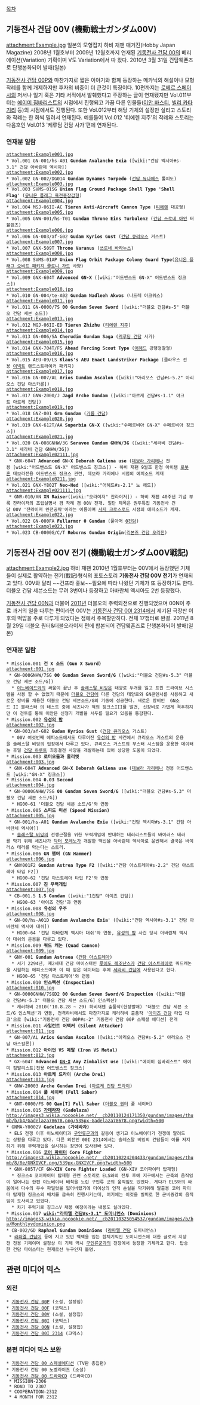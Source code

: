 [[목차]]
== 기동전사 건담 00V (機動戦士ガンダム00V) ==
attachment:Example.jpg
일본의 모형잡지 하비 재팬 매거진(Hobby Japan Magazine) 2008년 1월호부터 2009년 12월호까지 연재된 [[기동전사 건담 00]]의 베리에이션(Variation) 기획이며 V도 Variation에서 따 왔다. 2010년 3월 31일 건담웨폰즈로 단행본화되어 발매(일본)

[[기동전사 건담 00P]]와 마찬가지로 짧은 이야기와 함께 등장하는 메카닉의 해설이나 모형작례를 함께 개제하지만 후자의 비중이 더 큰것이 특징이다. 10편까지는 [[로베르 스페이시]]의 저서나 일기 혹은 기타 서적에서 발췌했다고 주장하는 글이 연재됐지만 Vol.011부터는 [[에이미 짐바리스트]]의 시점에서 진행되고 가끔 다른 인물들([[이안 바스티]], [[빌리 카타기리]] 등)의 시점에서도 진행된다. 또한 Vol.012부터 해당 기체의 설정만 실리고 스토리와 작례는 한 회씩 밀려서 연재된다. 예를들어 Vol.012 '티에렌 지주'의 작례와 스토리는 다음호인 Vol.013 '케루딤 건담 사가'편에 연재된다.

=== 연재분 일람 ===
 attachment:Example001.jpg
 * Vol.001 GN-001/hs-A01 '''Gundam Avalanche Exia''' ([wiki:"건담 엑시아#s-3.1" 건담 아바란체 엑시아])
 attachment:Example002.jpg
 * Vol.002 GN-002/DG014 '''Gundam Dynames Torpedo''' ([[건담 듀나메스]] 톨피도)
 attachment:Example003.jpg
 * Vol.003 SVMS-01SG '''Union Flag Ground Package Shell Type 'Shell Flag'''' ([[유니온 플래그 육전중장갑형]])
 attachment:Example004.jpg
 * Vol.004 MSJ-06II-AC '''Tieren Anti-Aircraft Cannon Type''' ([[티에렌]] 대공형)
 attachment:Example005.jpg
 * Vol.005 GNW-001/hs-T01 '''Gundam Throne Eins Turbulenz''' ([[건담 쓰로네 아인]] 터뷸렌츠)
 attachment:Example006.jpg
 * Vol.006 GN-003/af-G02 '''Gudam Kyrios Gust''' ([[건담 큐리오스]] 거스트)
 attachment:Example007.jpg
 * Vol.007 GNX-509T '''Throne Varanus''' ([[쓰로네 바라누스]])
 attachment:Example008.jpg
 * Vol.008 SVMS-01AP '''Union Flag Orbit Package Colony Guard Type'''([[유니온 플래그 오비트 패키지 콜로니 가드]] 사양)
 attachment:Example009.jpg
 * Vol.009 GNX-604T '''Advenced GN-X''' ([wiki:"어드밴스드 GN-X" 어드밴스드 징크스])
 attachment:Example010.jpg
 * Vol.010 GN-004/te-A02 '''Gundam Nadleeh Akwos''' (나드레 아크워스)
 attachment:Example011.jpg
 * Vol.011 GN-0000/7S '''00 Gundam Seven Sword''' ([wiki:"더블오 건담#s-5" 더블오 건담 세븐 소드])
 attachment:Example013.jpg
 * Vol.012 MGJ-06II-ED '''Tieren Zhizhu''' ([[티에렌 지주]])
 attachment:Example014.jpg
 * Vol.013 GN-006/SA '''Cherudim Gundam Saga''' ([[케루딤 건담]] 사가)
 attachment:Example015.jpg
 * Vol.014 GNX-704T/FS '''Ahead Forcing Scout Type''' ([[어헤드]] 강행정찰형)
 attachment:Example016.jpg
 * Vol.015 AEU-09/LS '''Klaus's AEU Enact Landstriker Package''' (클라우스 전용 [[이넥트]] 랜드스트라이커 패키지)
 attachment:Example017.jpg
 * Vol.016 GN-007/AL '''Arios Gundam Ascalon''' ([wiki:"아리오스 건담#s-5.2" 아리오스 건담 아스카론])
 attachment:Example018.jpg
 * Vol.017 GNW-2000/J '''Jagd Arche Gundam''' ([wiki:"아르케 건담#s-1.1" 야크트 아르케 건담])
 attachment:Example019.jpg
 * Vol.018 GNZ-001 '''Grm Gundam''' ([[가름 건담]])
 attachment:Example020.jpg
 * Vol.019 GNX-612T/AA '''Superbia GN-X''' ([wiki:"수페르비아 GN-X" 수페르비아 징크스])
 attachment:Example021.jpg
 * Vol.020 GN-008GNHW/3G '''Seravee Gundam GNHW/3G''' ([wiki:"세라비 건담#s-3.1" 세라비 건담 GNHW/3G])
 attachment:Example02111.jpg
  * GNX-604T '''Advanced GN-X Deborah Galiena use''' ([[데보라 가리에나]] 전용 [wiki:"어드밴스드 GN-X" 어드밴스드 징크스]) - 하비 재팬 9월호 한정 아이템 [[로봇혼]] 데보라전용 어드밴스드 징크스 관련, 데보라 가리에나 시점의 에피소드 게재
 attachment:Example0211.jpg
 * Vol.021 GNX-Y802T '''Neo-Hed''' ([wiki:"어헤드#s-2.1" 노 헤드])
 attachment:Example021111.jpg
  * GNR-010/XN '''XN Raiser'''([wiki:"오라이저" 잔라이저]) - 하비 재팬 40주년 기념 부록 잔라이저의 조립설명서 겸 작례 겸 00V 전개. 일단 제목은 권두특집 기동전사 건담 00V '잔라이저 완전공략'이라는 이름이며 [[사지 크로스로드]] 시점의 에피소드가 게재.
 attachment:Example022.jpg
 * Vol.022 GN-000FA '''Fullarmor 0 Gundam''' (풀아머 [[0건담]])
 attachment:Example023.jpg
 * Vol.023 CB-0000G/C/T '''Reborns Gundam Origin'''([[리본즈 건담 오리진]])

== 기동전사 건담 00V 전기 (機動戦士ガンダム00V戦記) ==
attachment:Example2.jpg
하비 재팬 2010년 1월호부터는 00V에서 등장했던 기체들이 실제로 활약하는 전기(戰記)형식의 포토스토리 '''기동전사 건담 00V 전기'''가 연재되고 있다. 00V와 달리 ~~건프라 홍보~~필요에 따라 나왔던 기체가 또 등장하기도 한다. 더블오 건담 세븐소드는 무려 3번이나 등장하고 아바란체 엑시아도 2번 등장했다.

[[기동전사 건담 00N]]과 더불어 [[2011년]] 더블오의 주력외전으로 진행되었으며 00N이 주로 과거의 일을 다루는 편이라면 00V는 [[기동전사 건담 00I 2314]]에서 제기된 극장판 이후의 떡밥을 주로 다루게 되었다는 점에서 주목할만하다. 전체 17챕터로 완결. 2011년 8월 29일 더블오 퀀터&더블오라이저 편에 합본되어 건담웨폰즈로 단행본화되어 발매(일본)
=== 연재분 일람 ===
 * Mission.001 '''건 X 소드 (Gun X Sword)'''
 attachment:001.jpg
  * GN-000GNHW/7SG '''00 Gundam Seven Sword/G''' ([wiki:"더블오 건담#s-5.3" 더블오 건담 세븐 소드/G])
   * [[이노베이드]]와의 싸움이 끝난 후 [[솔레스탈 비잉]]은 태양로 두개를 잃고 트윈 드라이브 시스템을 사용 할 수 없었기 때문에 [[더블오 건담]]에 다른 건담의 태양로와 GN콘덴서를 사용하고 새로운 장비를 채용한 더블오 건담 세븐소드/G의 기동에 성공한다. 새로운 장비인  GN소드 II 블라스터 의 테스트 중에 세츠나가 적의 징크스III를 발견, 신장비로 가볍게 격추하지만 이 전투를 통해 이안은 신형기 개발을 서두를 필요가 있음을 통감한다.
 * Mission.002 '''[[유성의 밤]]'''
 attachment:002.jpg
  * GN-003/af-G02 '''Gudam Kyrios Gust''' ([[건담 큐리오스]] 거스트)
   * 00V 여섯번째 에피소드에서도 다루어진 [[유성의 밤]] 사건에서 큐리오스 거스트의 운용을 솔레스탈 비잉의 입장에서 다루고 있다. 큐리오스 거스트의 부스터 시스템을 운용한 데이터는 후일 [[건담 하루트]] 최종결전 사양을 개발하는데 있어 상당한 도움이 되었다.
 * Mission.003 '''로미오들과 줄리엣'''
 attachment:003.jpg
  * GNX-604T '''Advanced GN-X Deborah Galiena use''' ([[데보라 가리에나]] 전용 어드밴스드 [wiki:"GN-X" 징크스])
 * Mission.004 '''0.03 Second'''
 attachment:004.jpg
  * GN-0000GNHW/7SG '''00 Gundam Seven Sword/G''' ([wiki:"더블오 건담#s-5.3" 더블오 건담 세븐 소드/G])
   * HG00-61 '더블오 건담 세븐 소드/G'와 연동
 * Mission.005 '''스피드 미션 (Speed Mission)'''
 attachment:005.jpg
  * GN-001/hs-A01 '''Gundam Avalanche Exia''' ([wiki:"건담 엑시아#s-3.1" 건담 아바란체 엑시아])
   * [[솔레스탈 비잉]]의 전쟁근절을 위한 무력개입에 반대하는 테러리스트들의 바이러스 테러를 막기 위해 세츠나가 [[닥터 모레노]]가 개발한 백신을 아바란체 엑시아로 운반해서 결국은 바이러스 테러를 막는다는 스토리. 
 * Mission.006 '''GN 햄머 (GN Hammer)'''
 attachment:006.jpg
  * GNY001F2 '''Gundam Astrea Type F2''' ([wiki:"건담 아스트레아#s-2.2" 건담 아스트레아 타입 F2])
   * HG00-62 '건담 아스트레아 타입 F2'와 연동
 * Mission.007 '''진 무력개입'''
 attachment:007.jpg
  * CB-001.5 '''1.5 Gundam''' ([wiki:"1건담" 아이즈 건담])
   * HG00-63 '아이즈 건담'과 연동
 * Mission.008 '''유성의 우주'''
 attachment:008.jpg
  * GN-00/hs-A01D '''Gundam Avalanche Exia'''' ([wiki:"건담 엑시아#s-3.1" 건담 아바란체 엑시아 대쉬])
   * HG00-64 '건담 아바란체 엑시아 대쉬'와 연동, [[유성의 밤]] 사건 당시 아바란체 엑시아 대쉬의 운용을 다루고 있다.
 * Mission.009 '''쿼드 캐논 (Quad Cannon)'''
 attachment:009.jpg
  * GNY-001 '''Gundam Astraea''' ([[건담 아스트레아]])
   * 서기 2294년, 제2세대 건담 마이스터인 [[루이도 레조난스]]가 [[건담 아스트레아]]로 쿼드캐논을 시험하는 에피소드이며 이 때 얻은 데이터는 후에 [[세라비 건담]]에 사용된다고 한다.
   * HG00-65 '건담 아스트레아'와 연동
 * Mission.010 '''인스펙션 (Inspection)'''
 attachment:010.jpg
  * GN-0000GNHW/7SGD2 '''00 Gundam Seven Sword/G Inspection''' ([wiki:"더블오 건담#s-5.3" 더블오 건담 세븐 소드/G] 인스펙션)
   * 캐러하비 2010('10.8.28 ~ 29) 하비재팬 출품작(한정발매) '더블오 건담 세븐 소드/G 인스펙션'과 연동, 전격하비에서도 마찬가지로 캐러하비 출품작 '[[아이즈 건담]] 타입 다크'으로 [wiki:"기동전사 건담 00P#s-2" 기동전사 건담 00P 스페셜 에디션] 전개
 * Mission.011 '''사일런트 어택커 (Silent Attacker)'''
 attachment:011.jpg
  * GN-007/AL '''Arios Gundam Ascalon''' ([wiki:"아리오스 건담#s-5.2" 아리오스 건담 아스칼론])
 * Mission.012 '''아이언 VS 메탈 (Iron VS Metal)'''
 attachment:012.jpg
  * GX-604T '''Advanced [[GN-X]] Amy Zimbalist use''' ([wiki:"에이미 짐바리스트" 에이미 짐발리스트]전용 어드벤스드 징크스)
 * Mission.013 '''아르케 드라이 (Arche Drei)'''
 attachment:013.jpg
  * GNW-20003 '''Arche Gundam Drei''' ([[아르케 건담 드라이]])
 * Mission.014 '''풀 세이버 (Full Saber)'''
 attachment:014.jpg
  * GNT-0000/FS '''00 Qan[T] Full Saber''' ([[더블오 퀀터]] 풀 세이버)
 * Mission.015 '''[[가데라자]] (Gadelaza)'''
 http://images3.wikia.nocookie.net/__cb20110124171350/gundam/images/thumb/b/b4/Gadelaza78678.png/535px-Gadelaza78678.png?width=500
 * GNMA-Y0002V '''Gadelaza (가데라자)'''
  * ELS 전쟁 이후 이노베이터과 [[구인류군]]과의 갈등이 생기고 이노베이터가 전쟁에 말려드는 상황을 다루고 있다. 다른 외전인 00I 2314에서는 솔레스탈 비잉의 건담들이 이를 저지하기 위해 무력개입을 실시하는 장면이 묘사된바 있다.
 * Mission.016 '''[[코어 파이터]] Core Fighter'''
 http://images3.wikia.nocookie.net/__cb20110224204433/gundam/images/thumb/8/8e/GNXIVCF.png/539px-GNXIVCF.png?width=500
  * GNX-805T/CF '''GN-XIV Core Fighter Loaded''' (GN-XIV 코어파이터 탑재형)
   * 징크스4 코어파이터 탑재형 관련 스토리로 ELS와의 전투 후에 지구에서는 군축의 움직임이 일어나는 한편 이노베이터 배척을 노린 구인류 군의 움직임도 있었다. 게다가 ELS와의 싸움에서 다수의 우수 파일럿을 잃어버렸기에 더이상의 인적 손실을 막기위해 탈출용 코어 파이터 탑재형 징크스의 배치를 급속히 진행시키는데, 여기에는 이것을 빌미로 한 군비증강의 움직임이 도사리고 있었다.
   * 차기 주력기로 징크스V 채용 예정이라는 내용도 실려있다.
 * Mission.017 '''[[wiki:"라파엘 건담#s-3.1" 도미니언스]] (Dominions)'''
 http://images3.wikia.nocookie.net/__cb20110325054537/gundam/images/b/ba/Monthlyvdominion.png
 * CB-002/GD '''Raphael Gundam Dominions''' ([[라파엘 건담]] 도미니언스)
  * [[라파엘 건담]]이 등에 지고 있던 백팩을 입는 합체기믹인 도미니언스에 대한 글로서 지상전 전용 기체이며 설정상 이 기체 역시 [[구인류군]]과의 전장에서 등장한 기체라고 한다. 탑승한 건담 마이스터는 현재로선 누구인지 불명.
== 관련 미디어 믹스 ==
=== 외전 ===
 * [[기동전사 건담 00P]] (소설, 설정집)
 * [[기동전사 건담 00F]] (코믹스)
 * [[기동전사 건담 00V]] (소설, 설정집)
 * [[기동전사 건담 00I]] (코믹스)
 * [[기동전사 건담 00N]] (소설, 설정집)
 * [[기동전사 건담 00I 2314]] (코믹스)
=== 본편 미디어 믹스 보완 ===
 * [[기동전사 건담 00 스페셜에디션]] (TV판 총집편)
 * 기동전사 건담 00 노벨라이즈 (소설)
 * [[기동전사 건담 00 드라마CD]] (드라마CD)
  * MISSION-2306 
  * ROAD TO 2307 
  * COOPERATION-2312 
  * 4 MONTH FOR 2312
